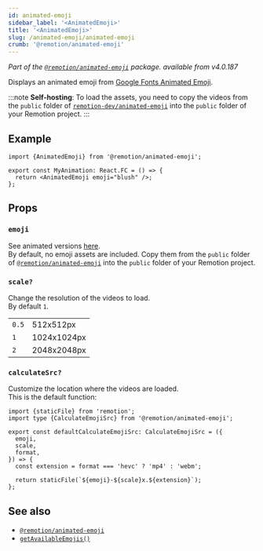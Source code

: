 ```yaml
---
id: animated-emoji
sidebar_label: '<AnimatedEmoji>'
title: '<AnimatedEmoji>'
slug: /animated-emoji/animated-emoji
crumb: '@remotion/animated-emoji'
---
```



_Part of the [`@remotion/animated-emoji`](/docs/animated-emoji) package._
_available from v4.0.187_

Displays an animated emoji from [Google Fonts Animated Emoji](https://googlefonts.github.io/noto-emoji-animation/).

:::note
**Self-hosting**: To load the assets, you need to copy the videos from the `public` folder of [`remotion-dev/animated-emoji`](https://github.com/remotion-dev/animated-emoji) into the `public` folder of your Remotion project.
:::

## Example

```tsx title="Animation.tsx"
import {AnimatedEmoji} from '@remotion/animated-emoji';

export const MyAnimation: React.FC = () => {
  return <AnimatedEmoji emoji="blush" />;
};
```

## Props

### `emoji`

See animated versions [here](https://googlefonts.github.io/noto-emoji-animation/).  
By default, no emoji assets are included. Copy them from the `public` folder of [`@remotion/animated-emoji`](/docs/animated-emoji) into the `public` folder of your Remotion project.

<AvailableEmoji />

### `scale?`

Change the resolution of the videos to load.  
By default `1`.

<table>
  <tr>
    <td>
      <code>0.5</code>
    </td>
    <td>512x512px</td>
  </tr>
  <tr>
    <td>
      <code>1</code>
    </td>
    <td>1024x1024px</td>
  </tr>
  <tr>
    <td>
      <code>2</code>
    </td>
    <td>2048x2048px</td>
  </tr>
</table>

### `calculateSrc?`

Customize the location where the videos are loaded.  
This is the default function:

```tsx twoslash title="calculate-src.ts"
import {staticFile} from 'remotion';
import type {CalculateEmojiSrc} from '@remotion/animated-emoji';

export const defaultCalculateEmojiSrc: CalculateEmojiSrc = ({
  emoji,
  scale,
  format,
}) => {
  const extension = format === 'hevc' ? 'mp4' : 'webm';

  return staticFile(`${emoji}-${scale}x.${extension}`);
};
```

## See also

- [`@remotion/animated-emoji`](/docs/animated-emoji)
- [`getAvailableEmojis()`](/docs/animated-emoji/get-available-emoji)
